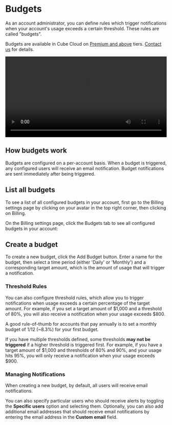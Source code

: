 # Budgets

As an account administrator, you can define rules which trigger notifications
when your account's usage exceeds a certain threshold. These rules are called
"budgets".

<SuccessBox>

Budgets are available in Cube Cloud on
[Premium and above](https://cube.dev/pricing) tiers.
[Contact us](https://cube.dev/contact) for details.

</SuccessBox>

<video width="100%" controls>
  <source
    src="https://ucarecdn.com/038cb7bf-babc-4592-9692-9c3a1ee05449/video.mp4"
    type="video/mp4"
  />
</video>

## How budgets work

Budgets are configured on a per-account basis. When a budget is triggered, any configured users
will receive an email notification. Budget notifications are sent immediately after being triggered.

## List all budgets

To see a list of all configured budgets in your account, first go to the Billing settings page by
clicking on your avatar in the top right corner, then clicking on <Btn>Billing</Btn>.

On the Billing settings page, click the <Btn>Budgets</Btn> tab to see all configured budgets in your
account:

<Screenshot
  src="https://ucarecdn.com/fc1e2d41-9778-4f79-b93c-04fb375c69e2/"
/>

## Create a budget

To create a new budget, click the <Btn>Add Budget</Btn> button. Enter a name for the budget,
then select a time period (either 'Daily' or 'Monthly') and a corresponding target amount, which
is the amount of usage that will trigger a notification.

<Screenshot
  src="https://ucarecdn.com/89725881-cefd-48c0-8132-0afa32af30c2/"
  highlight="inset(12% 12.5% 65% 12% round 10px)"
/>

### Threshold Rules

You can also configure threshold rules, which allow you to trigger notifications when usage
exceeds a certain percentage of the target amount. For example, if you set a target amount of
\$1,000 and a threshold of 80%, you will also receive a notification when your usage exceeds \$800.

<Screenshot
  src="https://ucarecdn.com/6f1c03cf-1eaf-41c6-b31e-a4b2d0e586ac/"
  highlight="inset(19% 12.5% 47% 12% round 10px)"
/>

<InfoBox>

A good rule-of-thumb for accounts that pay annually is to set a monthly budget of 1/12 (~8.3%) for your first budget.

</InfoBox>

If you have multiple thresholds defined, some thresholds __may not be triggered__ if a higher threshold
is triggered first. For example, if you have a target amount of \$1,000 and thresholds of 80% and 90%,
and your usage hits 95%, you will only receive a notification when your usage exceeds \$900.

### Managing Notifications

When creating a new budget, by default, all users will receive email notifications.

<Screenshot
  src="https://ucarecdn.com/6f1c03cf-1eaf-41c6-b31e-a4b2d0e586ac/"
  highlight="inset(52.5% 12.5% 16.5% 12% round 10px)"
/>

You can also specify particular users who should receive alerts by
toggling the **Specific users** option and selecting them. Optionally,
you can also add additional email addresses that should receive
email notifications by entering the email address in the **Custom email** field.
